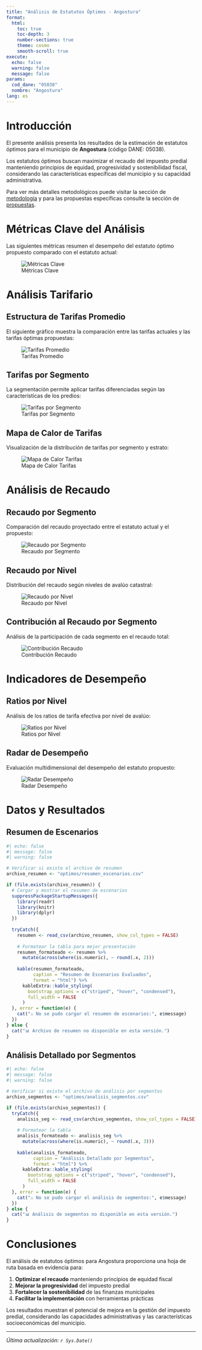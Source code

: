 ```yaml
---
title: "Análisis de Estatutos Óptimos - Angostura"
format: 
  html:
    toc: true
    toc-depth: 3
    number-sections: true
    theme: cosmo
    smooth-scroll: true
execute:
  echo: false
  warning: false
  message: false
params:
  cod_dane: "05038"
  nombre: "Angostura"
lang: es
---
```


# Introducción

El presente análisis presenta los resultados de la estimación de estatutos óptimos para el municipio de **Angostura** (código DANE: 05038). 

Los estatutos óptimos buscan maximizar el recaudo del impuesto predial manteniendo principios de equidad, progresividad y sostenibilidad fiscal, considerando las características específicas del municipio y su capacidad administrativa.

Para ver más detalles metodológicos puede visitar la sección de [metodología](optimo_metodologia.qmd) y para las propuestas específicas consulte la sección de [propuestas](optimo_propuesta.qmd).

# Métricas Clave del Análisis

Las siguientes métricas resumen el desempeño del estatuto óptimo propuesto comparado con el estatuto actual:

![Métricas Clave](optimos/05038/metricas_clave.png)

# Análisis Tarifario

## Estructura de Tarifas Promedio

El siguiente gráfico muestra la comparación entre las tarifas actuales y las tarifas óptimas propuestas:

![Tarifas Promedio](optimos/05038/tarifas_promedio.png)

## Tarifas por Segmento

La segmentación permite aplicar tarifas diferenciadas según las características de los predios:

![Tarifas por Segmento](optimos/05038/tarifas_por_segmento.png)

## Mapa de Calor de Tarifas

Visualización de la distribución de tarifas por segmento y estrato:

![Mapa de Calor Tarifas](optimos/heatmap_tarifas_segmento.png)

# Análisis de Recaudo

## Recaudo por Segmento

Comparación del recaudo proyectado entre el estatuto actual y el propuesto:

![Recaudo por Segmento](optimos/recaudo_por_segmento.png)

## Recaudo por Nivel

Distribución del recaudo según niveles de avalúo catastral:

![Recaudo por Nivel](optimos/recaudo_por_nivel.png)

## Contribución al Recaudo por Segmento

Análisis de la participación de cada segmento en el recaudo total:

![Contribución Recaudo](optimos/contribucion_recaudo_segmento.png)

# Indicadores de Desempeño

## Ratios por Nivel

Análisis de los ratios de tarifa efectiva por nivel de avalúo:

![Ratios por Nivel](optimos/ratios_por_nivel.png)

## Radar de Desempeño

Evaluación multidimensional del desempeño del estatuto propuesto:

![Radar Desempeño](optimos/radar_desempeno.png)

# Datos y Resultados

## Resumen de Escenarios

```r
#| echo: false
#| message: false
#| warning: false

# Verificar si existe el archivo de resumen
archivo_resumen <- "optimos/resumen_escenarios.csv"

if (file.exists(archivo_resumen)) {
  # Cargar y mostrar el resumen de escenarios
  suppressPackageStartupMessages({
    library(readr)
    library(knitr)
    library(dplyr)
  })
  
  tryCatch({
    resumen <- read_csv(archivo_resumen, show_col_types = FALSE)
    
    # Formatear la tabla para mejor presentación
    resumen_formateado <- resumen %>%
      mutate(across(where(is.numeric), ~ round(.x, 2)))
    
    kable(resumen_formateado, 
          caption = "Resumen de Escenarios Evaluados",
          format = "html") %>%
      kableExtra::kable_styling(
        bootstrap_options = c("striped", "hover", "condensed"),
        full_width = FALSE
      )
  }, error = function(e) {
    cat("⚠️ No se pudo cargar el resumen de escenarios:", e$message)
  })
} else {
  cat("📊 Archivo de resumen no disponible en esta versión.")
}
```

## Análisis Detallado por Segmentos

```r
#| echo: false
#| message: false
#| warning: false

# Verificar si existe el archivo de análisis por segmentos
archivo_segmentos <- "optimos/analisis_segmentos.csv"

if (file.exists(archivo_segmentos)) {
  tryCatch({
    analisis_seg <- read_csv(archivo_segmentos, show_col_types = FALSE)
    
    # Formatear la tabla
    analisis_formateado <- analisis_seg %>%
      mutate(across(where(is.numeric), ~ round(.x, 3)))
    
    kable(analisis_formateado, 
          caption = "Análisis Detallado por Segmentos",
          format = "html") %>%
      kableExtra::kable_styling(
        bootstrap_options = c("striped", "hover", "condensed"),
        full_width = FALSE
      )
  }, error = function(e) {
    cat("⚠️ No se pudo cargar el análisis de segmentos:", e$message)
  })
} else {
  cat("📊 Análisis de segmentos no disponible en esta versión.")
}
```

# Conclusiones

El análisis de estatutos óptimos para Angostura proporciona una hoja de ruta basada en evidencia para:

1. **Optimizar el recaudo** manteniendo principios de equidad fiscal
2. **Mejorar la progresividad** del impuesto predial
3. **Fortalecer la sostenibilidad** de las finanzas municipales
4. **Facilitar la implementación** con herramientas prácticas

Los resultados muestran el potencial de mejora en la gestión del impuesto predial, considerando las capacidades administrativas y las características socioeconómicas del municipio.

---

*Última actualización: `r Sys.Date()`*
